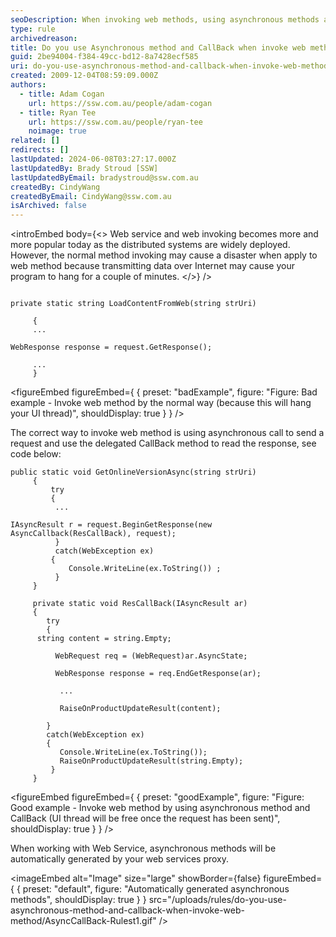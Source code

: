```yaml
---
seoDescription: When invoking web methods, using asynchronous methods and callbacks ensures UI thread freedom during data transmission over the internet.
type: rule
archivedreason:
title: Do you use Asynchronous method and CallBack when invoke web method?
guid: 2be94004-f384-49cc-bd12-8a7428ecf585
uri: do-you-use-asynchronous-method-and-callback-when-invoke-web-method
created: 2009-12-04T08:59:09.000Z
authors:
  - title: Adam Cogan
    url: https://ssw.com.au/people/adam-cogan
  - title: Ryan Tee
    url: https://ssw.com.au/people/ryan-tee
    noimage: true
related: []
redirects: []
lastUpdated: 2024-06-08T03:27:17.000Z
lastUpdatedBy: Brady Stroud [SSW]
lastUpdatedByEmail: bradystroud@ssw.com.au
createdBy: CindyWang
createdByEmail: CindyWang@ssw.com.au
isArchived: false
---
```


<introEmbed
  body={<>
Web service and web invoking becomes more and more popular today as the distributed systems are widely deployed. However, the normal method invoking may cause a disaster when apply to web method because transmitting data over Internet may cause your program to hang for a couple of minutes.
  </>}
/>
```dotnet

private static string LoadContentFromWeb(string strUri)

     {
     ...

WebResponse response = request.GetResponse();

     ...
     }
```
<figureEmbed figureEmbed={ {
  preset: "badExample",
  figure: "Figure: Bad example - Invoke web method by the normal way (because this will hang your UI thread)",
  shouldDisplay: true
} } />


The correct way to invoke web method is using asynchronous call to send a request and use the delegated CallBack method to read the response, see code below:

```dotnet
public static void GetOnlineVersionAsync(string strUri)
     {
         try
         {
          ...

IAsyncResult r = request.BeginGetResponse(new AsyncCallback(ResCallBack), request);
          }
          catch(WebException ex)
         {
             Console.WriteLine(ex.ToString()) ;
          }
     }

     private static void ResCallBack(IAsyncResult ar)
     {
        try
        {
      string content = string.Empty;

          WebRequest req = (WebRequest)ar.AsyncState;

          WebResponse response = req.EndGetResponse(ar);

           ...

           RaiseOnProductUpdateResult(content);

        }
        catch(WebException ex)
        {
           Console.WriteLine(ex.ToString());
           RaiseOnProductUpdateResult(string.Empty);
         }
     }
```
<figureEmbed figureEmbed={ {
  preset: "goodExample",
  figure: "Figure: Good example - Invoke web method by using asynchronous method and CallBack (UI thread will be free once the request has been sent)",
  shouldDisplay: true
} } />


When working with Web Service, asynchronous methods will be automatically generated by your web services proxy.


<imageEmbed
  alt="Image"
  size="large"
  showBorder={false}
  figureEmbed={ {
    preset: "default",
    figure: "Automatically generated asynchronous methods",
    shouldDisplay: true
  } }
  src="/uploads/rules/do-you-use-asynchronous-method-and-callback-when-invoke-web-method/AsyncCallBack-Rulest1.gif"
/>
